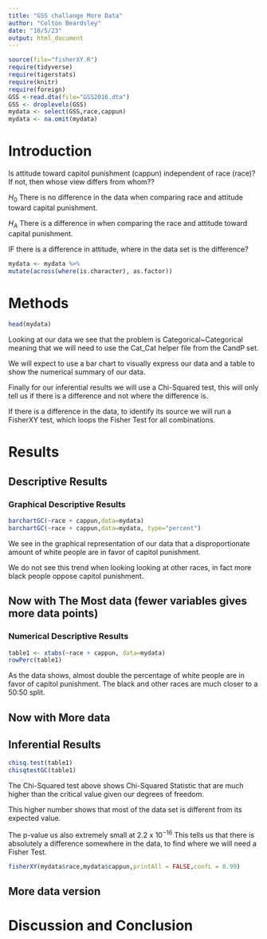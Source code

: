 ```yaml
---
title: "GSS challange More Data"
author: "Colton Beardsley"
date: "10/5/23"
output: html_document
---
```








```r
source(file="fisherXY.R")
require(tidyverse)
require(tigerstats)
require(knitr)
require(foreign)
GSS <-read.dta(file="GSS2016.dta")
GSS <- droplevels(GSS)
mydata <- select(GSS,race,cappun)
mydata <- na.omit(mydata)
```

# Introduction

<!--In this section you explain what you are trying to show.  Where did the data come from?  What is the research or other question you are trying to answer?.  If you skimp in this section expect to be marked down in your grade. Paint a picture of the project a couple of paragraphs is expected!-->

Is attitude toward capitol punishment (cappun) independent of race (race)?
If not, then whose view differs from whom??

$H_0$ There is no difference in the data when comparing race and attitude toward capital punishment.

$H_A$ There is a difference in when comparing the race and attitude toward capital punishment.

IF there is a difference in attitude, where in the data set is the difference?


```r
mydata <- mydata %>%
mutate(across(where(is.character), as.factor))
```

# Methods

<!--Decide on your methods:  use "variable analysis" or other appropriate descriptors.  Make sure to choose at least one graphical method and at least one numerical method. Discuss what data manipulations may be needed for example subsetting or other binning procedures and what sort of graphical displays and inferential tools will be used!-->

```r
head(mydata)
```

Looking at our data we see that the problem is Categorical~Categorical meaning that we will need to use the Cat_Cat helper file from the CandP set.

We will expect to use a bar chart to visually express our data and a table to show the numerical summary of our data.

Finally for our inferential results we will use a Chi-Squared test, this will only tell us if there is a difference and not where the difference is.

If there is a difference in the data, to identify its source we will run a FisherXY test, which loops the Fisher Test for all combinations.

# Results

<!--Divide this section into two sub-sections:  One for your descriptive  results and one for your inferential results.!-->

## Descriptive Results

### Graphical Descriptive Results

<!--Graphical results here.  Make sure to show your code.  Provide appropriate labels for axes, giving units if possible, and provide a good title for the graph, too.  Use the graphical results to describe the patterns if any that exist in the data as focused toward the research question. Bottom line is to explain the features of the graph that are relevant to conforming or departing to what is expected by your null hypothesis !-->

```r
barchartGC(~race + cappun,data=mydata)
barchartGC(~race + cappun,data=mydata, type="percent")
```

We see in the graphical representation of our data that a disproportionate amount of white people are in favor of capitol punishment.

We do not see this trend when looking looking at other races, in fact more black people oppose capitol punishment.


## Now with The Most data (fewer variables gives more data points)



### Numerical Descriptive Results

<!--Numerical results go here. Use the numerical results to describe the patterns if any that exist in the data as focused toward the research question!-->

```r
table1 <- xtabs(~race + cappun, data=mydata)
rowPerc(table1)
```

As the data shows, almost double the percentage of white people are in favor of capitol punishment.
The black and other races are much closer to a 50:50 split.


## Now with More data



## Inferential Results

<!--State hypothesis clearly.  Make sure your discussion of the inferential test covers all the aspects that the test output produces, such as test statistic, p-value etc.  Make a decision about the null hypothesis, explain the assumptions on which the selected test/procedure was based, and why the chosen procedure satisfys the assumptions and is appropriate to answer the research question!-->

```r
chisq.test(table1)
chisqtestGC(table1)
```

The Chi-Squared test above shows Chi-Squared Statistic that are much higher than the critical value given our degrees of freedom.

This higher number shows that most of the data set is different from its expected value.

The p-value us also extremely small at $2.2 \text{ x } 10^{-16}$
This tells us that there is absolutely a difference somewhere in the data, to find where we will need a Fisher Test.


```r
fisherXY(mydata$race,mydata$cappun,printAll = FALSE,confL = 0.99)
```


## More data version


# Discussion and Conclusion

<!--Discussion and conclusion here.  If you found a relationship be sure to consider whether the relationship occurs because one of the variavbles causes the other, or whether they perhasps are related for some other reason.  Watch the chapter 6 videos from the GeorgeTown videos collection.!-->
